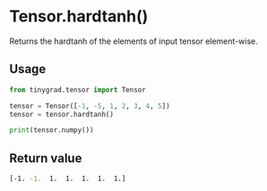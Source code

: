 # Tensor.hardtanh()

Returns the hardtanh of the elements of input tensor element-wise.

## Usage
```python copy
from tinygrad.tensor import Tensor

tensor = Tensor([-1, -5, 1, 2, 3, 4, 5])
tensor = tensor.hardtanh()

print(tensor.numpy())
```

## Return value
```bash
[-1. -1.  1.  1.  1.  1.  1.]
```
